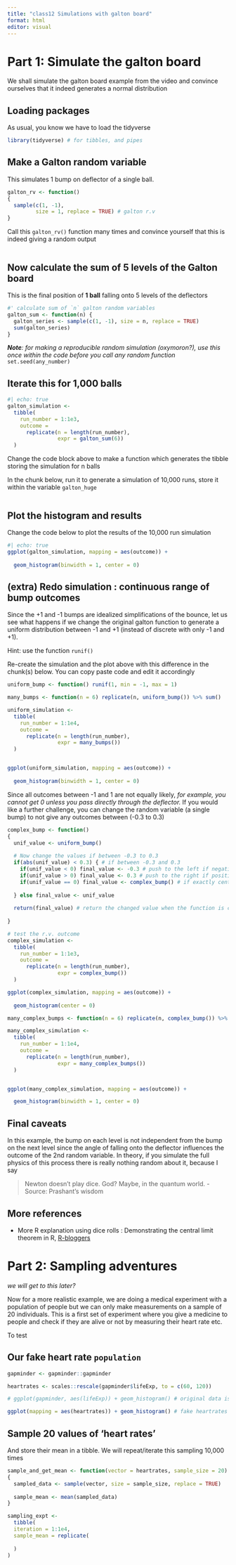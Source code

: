 ```yaml
---
title: "class12 Simulations with galton board"
format: html
editor: visual
---
```


# Part 1: Simulate the galton board

We shall simulate the galton board example from the video and convince ourselves that it indeed generates a normal distribution

## Loading packages

As usual, you know we have to load the tidyverse

```r
library(tidyverse) # for tibbles, and pipes
```

## Make a Galton random variable 

This simulates 1 bump on deflector of a single ball.

```r
galton_rv <- function() 
{
  sample(c(1, -1), 
         size = 1, replace = TRUE) # galton r.v
}
```

Call this `galton_rv()` function many times and convince yourself that this is indeed giving a random output

```r

```

## Now calculate the sum of 5 levels of the Galton board

This is the final position of **1 ball** falling onto 5 levels of the deflectors

```r
#' calculate sum of `n` galton random variables
galton_sum <- function(n) {
  galton_series <- sample(c(1, -1), size = n, replace = TRUE)
  sum(galton_series)
}
```

***Note**: for making a reproducible random simulation (oxymoron?), use this once within the code before you call any random function* `set.seed(any_number)`

## Iterate this for 1,000 balls

```r
#| echo: true
galton_simulation <- 
  tibble(
    run_number = 1:1e3,
    outcome = 
      replicate(n = length(run_number), 
                expr = galton_sum(6))
  )
```

Change the code block above to make a function which generates the tibble storing the simulation for n balls

In the chunk below, run it to generate a simulation of 10,000 runs, store it within the variable `galton_huge`

```r

```

## Plot the histogram and results

Change the code below to plot the results of the 10,000 run simulation

```r
#| echo: true
ggplot(galton_simulation, mapping = aes(outcome)) +
  
  geom_histogram(binwidth = 1, center = 0)
```

## (extra) Redo simulation : continuous range of bump outcomes

Since the +1 and -1 bumps are idealized simplifications of the bounce, let us see what happens if we change the original galton function to generate a uniform distribution between -1 and +1 (instead of discrete with only -1 and +1).

Hint: use the function `runif()`

Re-create the simulation and the plot above with this difference in the chunk(s) below. You can copy paste code and edit it accordingly

```r

uniform_bump <- function() runif(1, min = -1, max = 1)

many_bumps <- function(n = 6) replicate(n, uniform_bump()) %>% sum()

uniform_simulation <- 
  tibble(
    run_number = 1:1e4,
    outcome = 
      replicate(n = length(run_number), 
                expr = many_bumps())
  )


ggplot(uniform_simulation, mapping = aes(outcome)) +
  
  geom_histogram(binwidth = 1, center = 0)
```

Since all outcomes between -1 and 1 are not equally likely, *for example, you cannot get 0 unless you pass directly through the deflector.* If you would like a further challenge, you can change the random variable (a single bump) to not give any outcomes between (-0.3 to 0.3)

```r

complex_bump <- function()
{
  unif_value <- uniform_bump()
  
  # Now change the values if between -0.3 to 0.3
  if(abs(unif_value) < 0.3) { # if between -0.3 and 0.3
    if(unif_value < 0) final_value <- -0.3 # push to the left if negative
    if(unif_value > 0) final_value <- 0.3 # push to the right if positive
    if(unif_value == 0) final_value <- complex_bump() # if exactly center, bounce another time
    
  } else final_value <- unif_value
  
  return(final_value) # return the changed value when the function is called
  
}

# test the r.v. outcome
complex_simulation <- 
  tibble(
    run_number = 1:1e3,
    outcome = 
      replicate(n = length(run_number), 
                expr = complex_bump())
  )

ggplot(complex_simulation, mapping = aes(outcome)) +
  
  geom_histogram(center = 0)

```

```r
many_complex_bumps <- function(n = 6) replicate(n, complex_bump()) %>% sum()

many_complex_simulation <-
  tibble(
    run_number = 1:1e4,
    outcome =
      replicate(n = length(run_number),
                expr = many_complex_bumps())
  )


ggplot(many_complex_simulation, mapping = aes(outcome)) +

  geom_histogram(binwidth = 1, center = 0)

```

## Final caveats

In this example, the bump on each level is not independent from the bump on the next level since the angle of falling onto the deflector influences the outcome of the 2nd random variable. In theory, if you simulate the full physics of this process there is really nothing random about it, because I say

> Newton doesn't play dice. God? Maybe, in the quantum world.  - Source: Prashant's wisdom

## More references

-   More R explanation using dice rolls : Demonstrating the central limit theorem in R, [R-bloggers](https://www.r-bloggers.com/2020/08/demonstrating-the-central-limit-theorem-in-r/)

# Part 2: Sampling adventures

*we will get to this later?*

Now for a more realistic example, we are doing a medical experiment with a population of people but we can only make measurements on a sample of 20 individuals. This is a first set of experiment where you give a medicine to people and check if they are alive or not by measuring their heart rate etc.

To test

## Our fake heart rate `population`

```r
gapminder <- gapminder::gapminder

heartrates <- scales::rescale(gapminder$lifeExp, to = c(60, 120))

# ggplot(gapminder, aes(lifeExp)) + geom_histogram() # original data is this

ggplot(mapping = aes(heartrates)) + geom_histogram() # fake heartrates
```

## Sample 20 values of 'heart rates'

And store their mean in a tibble. We will repeat/iterate this sampling 10,000 times

```r
sample_and_get_mean <- function(vector = heartrates, sample_size = 20)
{
  sampled_data <- sample(vector, size = sample_size, replace = TRUE)
  
  sample_mean <- mean(sampled_data)
}

sampling_expt <- 
  tibble(
  iteration = 1:1e4,
  sample_mean = replicate(
    
  )
)
```
